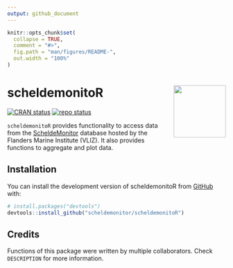 ```yaml
---
output: github_document
---
```


<!-- README.md is generated from README.Rmd. Please edit that file -->

```r
knitr::opts_chunk$set(
  collapse = TRUE,
  comment = "#>",
  fig.path = "man/figures/README-",
  out.width = "100%"
)
```
# scheldemonitoR <img src="man/figures/hex-SM.png" align="right" alt="" width="120">

<!-- badges: start -->
[![CRAN status](https://www.r-pkg.org/badges/version/etn)](https://CRAN.R-project.org/package=etn)
[![repo status](https://www.repostatus.org/badges/latest/active.svg)](https://www.repostatus.org/#active)
<!-- badges: end -->



`scheldemonitoR` provides functionality to access data from the [ScheldeMonitor](https://www.scheldemonitor.org/nl) database
hosted by the Flanders Marine Institute (VLIZ). It also provides functions to aggregate and plot data.

## Installation

You can install the development version of scheldemonitoR from [GitHub](https://github.com/) with:

``` r
# install.packages("devtools")
devtools::install_github("scheldemonitor/scheldemonitoR")
```
## Credits
Functions of this package were written by multiple collaborators. Check `DESCRIPTION` for more information.
